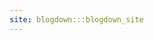 ```yaml
---
site: blogdown:::blogdown_site
---
```

<script data-ad-client="ca-pub-9276584965858184" async src="https://pagead2.googlesyndication.com/pagead/js/adsbygoogle.js"></script>